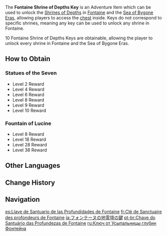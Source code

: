 {{Item Infobox
|id          = 107025
|image       = Item Fontaine Shrine of Depths Key.png
|type        = Adventure Items
|group       = Shrine of Depths Keys
|invCategory = Precious Items
|description = A key that can break the seal on the ancient Shrines of Depths scattered around Fontaine. These Shrines of Depths sealed themselves off when the civilization that built them was lost. Keys lost deep within domains are able to break the seals. Or perhaps that, for a moment, these keys help the seals to forget all that they have lost.
|source1     = [[Fontaine]] [[Statue of The Seven]]
|source2     = [[Fountain of Lucine's Accolades]]
}}
The '''Fontaine Shrine of Depths Key''' is an Adventure Item which can be used to unlock the [[Shrines of Depths]] in [[Fontaine]] and the [[Sea of Bygone Eras]], allowing players to access the [[chest]] inside. Keys do not correspond to specific shrines, meaning any key can be used to unlock any shrine in Fontaine.

10 Fontaine Shrine of Depths Keys are obtainable, allowing the player to unlock every shrine in Fontaine and the Sea of Bygone Eras.

==How to Obtain==
===Statues of the Seven===
{{Main|Statue of The Seven#Statue Levels}}
* Level 2 Reward
* Level 4 Reward
* Level 6 Reward
* Level 8 Reward
* Level 9 Reward
* Level 10 Reward

===Fountain of Lucine===
{{Main|Fountain of Lucine's Accolades#Rewards}}
* Level 8 Reward
* Level 18 Reward
* Level 28 Reward
* Level 38 Reward

==Other Languages==
{{Other Languages
|en      = Fontaine Shrine of Depths Key
|zhs     = 枫丹地灵龛之钥
|zhs_rm  = Fēngdān Dìlíng Kān zhī Yào
|zht     = 楓丹地靈龕之鑰
|zht_rm  = Fēngdān Dìlíng Kān zhī Yào
|zh_tl   = 
|ja      = フォンテーヌの地霊壇の鍵
|ja_rm   = Fonteenu no Chireidan no Kagi
|ja_tl   = Fontaine Spirit Podium Key
|ko      = 폰타인 지령 감실 열쇠
|ko_tl   = Fontaine's Earth Spirit's Tabernacle Key
|es      = Llave de Santuario de las Profundidades de Fontaine
|es_tl   = Fontaine Sanctuary of the Depths Key
|fr      = Clé de Sanctuaire des profondeurs de Fontaine
|fr_tl   = Fontaine Shrine of the Depths Key
|ru      = Ключ от Усыпальницы глубин Фонтейна
|ru_tl   = 
|th      = Fontaine Shrine of Depths Key
|vi      = Chìa Khóa Đền Địa Linh Fontaine
|vi_tl   = 
|de      = Schlüssel zu den Schreinen der Tiefe in Fontaine
|de_tl   = Key to the Shrines of Depths in Fontaine
|id      = Fontaine Shrine of Depths Key
|pt      = Chave do Santuário das Profundezas de Fontaine
|pt_tl   = 
|tr      = Fontaine Derinlikler Tapınağı Anahtarı
|tr_tl   = Fontaine Temple of Depths Key
|it      = Chiave del Santuario delle Profondità di Fontaine
|it_tl   = Key of the Shrine of Depths of Fontaine
}}

==Change History==
{{Change History|4.0}}

==Navigation==
{{Precious Navbox|Item}}

[[es:Llave de Santuario de las Profundidades de Fontaine]]
[[fr:Clé de Sanctuaire des profondeurs de Fontaine]]
[[ja:フォンテーヌの地霊壇の鍵]]
[[pt-br:Chave do Santuário das Profundezas de Fontaine]]
[[ru:Ключ от Усыпальницы глубин Фонтейна]]
